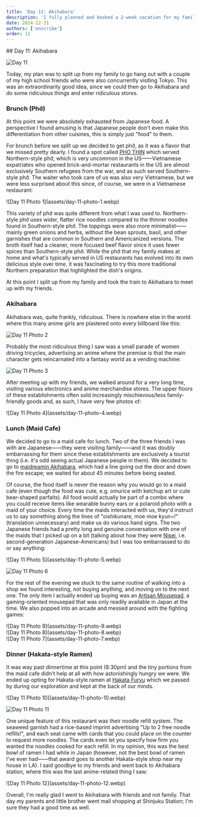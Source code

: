 ```yaml
---
title: 'Day 11: Akihabara'
description: 'I fully planned and booked a 2-week vacation for my family. Here are some of the highlights, blunders, and experiences gathered throughout the process.'
date: 2024-12-31
authors: ['enscribe']
order: 11
---
```


<div class="invisible h-0! [&+*]:mt-0 [&+*_*]:mt-0">
## Day 11: Akihabara
</div>

![Day 11](assets/day-11.webp)

Today, my plan was to split up from my family to go hang out with a couple of my high school friends who were also concurrently visiting Tokyo. This was an extraordinarily good idea, since we could then go to Akihabara and do some ridiculous things and enter ridiculous stores.

### Brunch (Phở)

At this point we were absolutely exhausted from Japanese food. A perspective I found amusing is that Japanese people don't even make this differentiation from other cuisines, this is simply just "food" to them.

For brunch before we split up we decided to get phở, as it was a flavor that we missed pretty dearly. I found a spot called [PHO THIN](https://tabelog.com/en/tokyo/A1304/A130401/13257231/) which served Northern-style phở, which is very uncommon in the US——Vietnamese expatriates who opened brick-and-mortar restaurants in the US are almost exclusively Southern refugees from the war, and as such served Southern-style phở. The waiter who took care of us was also very Vietnamese, but we were less surprised about this since, of course, we were in a Vietnamese restaurant:

<div class="mx-auto w-2/3 lg:w-1/2">
![Day 11 Photo 1](assets/day-11-photo-1.webp)
</div>

This variety of phở was quite different from what I was used to. Northern-style phở uses wider, flatter rice noodles compared to the thinner noodles found in Southern-style phở. The toppings were also more minimalist——mainly green onions and herbs, without the bean sprouts, basil, and other garnishes that are common in Southern and Americanized versions. The broth itself had a cleaner, more focused beef flavor since it uses fewer spices than Southern-style phở. While the phở that my family makes at home and what's typically served in US restaurants has evolved into its own delicious style over time, it was fascinating to try this more traditional Northern preparation that highlighted the dish's origins.

At this point I split up from my family and took the train to Akihabara to meet up with my friends.

### Akihabara

Akihabara was, quite frankly, ridiculous. There is nowhere else in the world where this many anime girls are plastered onto every billboard like this:

![Day 11 Photo 2](assets/day-11-photo-2.webp)

Probably the most ridiculous thing I saw was a small parade of women driving tricycles, advertising an anime where the premise is that the main character gets reincarnated into a fantasy world as a vending machine:

![Day 11 Photo 3](assets/day-11-photo-3.webp)

After meeting up with my friends, we walked around for a very long time, visiting various electronics and anime merchandise stores. The upper floors of these establishments often sold increasingly mischievous/less family-friendly goods and, as such, I have very few photos of:

<div class="mx-auto w-2/3 lg:w-1/2">
![Day 11 Photo 4](assets/day-11-photo-4.webp)
</div>

### Lunch (Maid Cafe)

We decided to go to a maid cafe for lunch. Two of the three friends I was with are Japanese——they were visiting family——and it was doubly embarrassing for them since these establishments are exclusively a tourist thing (i.e. it's odd seeing actual Japanese people in them). We decided to go to [maidreamin Akihabara](https://tabelog.com/en/tokyo/A1311/A131101/13050366/), which had a line going out the door and down the fire escape; we waited for about 45 minutes before being seated.

Of course, the food itself is never the reason why you would go to a maid cafe (even though the food was cute, e.g. omurice with ketchup art or cute bear-shaped parfaits). All food would actually be part of a combo where you could receive items like wearable bunny ears or a polaroid photo with a maid of your choice. Every time the maids interacted with us, they'd instruct us to say something along the lines of "oishikunare, moe moe kyun~!" (translation unnecessary) and make us do various hand signs. The two Japanese friends had a pretty long and genuine conversation with one of the maids that I picked up on a bit (talking about how they were [Nisei](https://en.wikipedia.org/wiki/Nisei), i.e. second-generation Japanese-Americans) but I was too embarrassed to do or say anything:

<div class="flex gap-2 my-6 [&_*]:my-0">
![Day 11 Photo 5](assets/day-11-photo-5.webp)

![Day 11 Photo 6](assets/day-11-photo-6.webp)
</div>

For the rest of the evening we stuck to the same routine of walking into a shop we found interesting, not buying anything, and moving on to the next one. The only item I actually ended up buying was an [Artisan Mousepad](https://www.artisan-jp.com/nj_index_eng.html/), a gaming-oriented mousepad that was only readily available in Japan at the time. We also popped into an arcade and messed around with the fighting games:

<div class="grid grid-cols-2 gap-2 my-6 [&_*]:m-0">
  <div class="col-span-2">
    ![Day 11 Photo 9](assets/day-11-photo-9.webp)
  </div>
  <div>
    ![Day 11 Photo 8](assets/day-11-photo-8.webp)
  </div>
  <div>
    ![Day 11 Photo 7](assets/day-11-photo-7.webp)
  </div>
</div>

### Dinner (Hakata-style Ramen)

It was way past dinnertime at this point (8:30pm) and the tiny portions from the maid cafe didn't help at all with how astonishingly hungry we were. We ended up opting for Hakata-style ramen at [Hakata Furyu](https://tabelog.com/en/tokyo/A1311/A131101/13096267/) which we passed by during our exploration and kept at the back of our minds.

<div class="flex gap-2 my-6 [&_*]:my-0">
![Day 11 Photo 10](assets/day-11-photo-10.webp)

![Day 11 Photo 11](assets/day-11-photo-11.webp)
</div>

One unique feature of this restaurant was their noodle refill system. The seaweed garnish had a rice-based imprint advertising "Up to 2 free noodle refills!", and each seat came with cards that you could place on the counter to request more noodles. The cards even let you specify how firm you wanted the noodles cooked for each refill. In my opinion, this was the best bowl of ramen I had while in Japan (however, not the best bowl of ramen I've ever had——that award goes to another Hakata-style shop near my house in LA). I said goodbye to my friends and went back to Akihabara station, where this was the last anime-related thing I saw:

<div class="mx-auto w-2/3 lg:w-1/2">
![Day 11 Photo 12](assets/day-11-photo-12.webp)
</div>

Overall, I'm really glad I went to Akihabara with friends and not family. That day my parents and little brother went mall shopping at Shinjuku Station; I'm sure they had a good time as well.